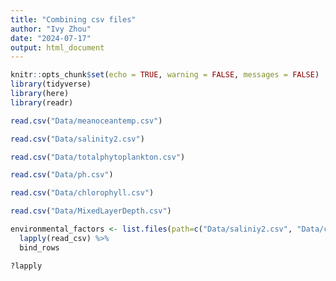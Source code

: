 ```yaml
---
title: "Combining csv files"
author: "Ivy Zhou"
date: "2024-07-17"
output: html_document
---
```


```r
knitr::opts_chunk$set(echo = TRUE, warning = FALSE, messages = FALSE)
library(tidyverse)
library(here)
library(readr)
```
```r
read.csv("Data/meanoceantemp.csv")
```

```r
read.csv("Data/salinity2.csv")
```

```r
read.csv("Data/totalphytoplankton.csv")
```

```r
read.csv("Data/ph.csv")
```

```r
read.csv("Data/chlorophyll.csv")
```

```r
read.csv("Data/MixedLayerDepth.csv")
```
```r
environmental_factors <- list.files(path=c("Data/saliniy2.csv", "Data/chlorophyll"), full.names = TRUE) %>% 
  lapply(read_csv) %>% 
  bind_rows
```
```r
?lapply
```

